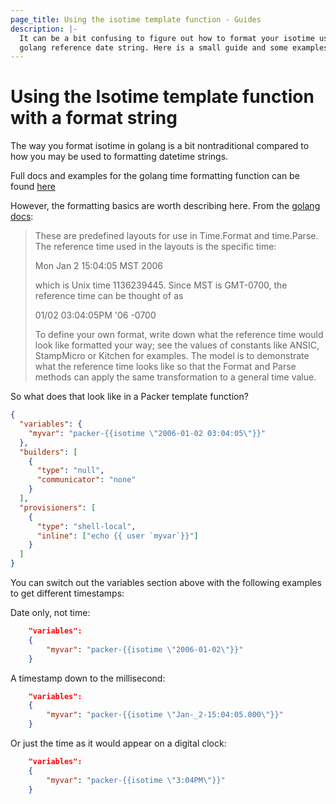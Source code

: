 ```yaml
---
page_title: Using the isotime template function - Guides
description: |-
  It can be a bit confusing to figure out how to format your isotime using the
  golang reference date string. Here is a small guide and some examples.
---
```


# Using the Isotime template function with a format string

The way you format isotime in golang is a bit nontraditional compared to how
you may be used to formatting datetime strings.

Full docs and examples for the golang time formatting function can be found
[here](https://golang.org/pkg/time/#example_Time_Format)

However, the formatting basics are worth describing here. From the [golang docs](https://golang.org/pkg/time/#pkg-constants):

> These are predefined layouts for use in Time.Format and time.Parse. The
> reference time used in the layouts is the specific time:
>
> Mon Jan 2 15:04:05 MST 2006
>
> which is Unix time 1136239445. Since MST is GMT-0700, the reference time
> can be thought of as
>
> 01/02 03:04:05PM '06 -0700
>
> To define your own format, write down what the reference time would look like
> formatted your way; see the values of constants like ANSIC, StampMicro or
> Kitchen for examples. The model is to demonstrate what the reference time
> looks like so that the Format and Parse methods can apply the same
> transformation to a general time value.

So what does that look like in a Packer template function?

```json
{
  "variables": {
    "myvar": "packer-{{isotime \"2006-01-02 03:04:05\"}}"
  },
  "builders": [
    {
      "type": "null",
      "communicator": "none"
    }
  ],
  "provisioners": [
    {
      "type": "shell-local",
      "inline": ["echo {{ user `myvar`}}"]
    }
  ]
}
```

You can switch out the variables section above with the following examples to
get different timestamps:

Date only, not time:

```json
	"variables":
	{
		"myvar": "packer-{{isotime \"2006-01-02\"}}"
	}
```

A timestamp down to the millisecond:

```json
	"variables":
	{
		"myvar": "packer-{{isotime \"Jan-_2-15:04:05.000\"}}"
	}
```

Or just the time as it would appear on a digital clock:

```json
	"variables":
	{
		"myvar": "packer-{{isotime \"3:04PM\"}}"
	}
```

